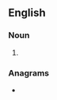{{also|dropbacks|drop-backs}}
==English==

===Noun===
{{head|en|noun plural form|head=[[drop]] [[back]]s}}

# {{plural of|drop back|lang=en}}

===Anagrams===
* {{anagrams|en|a=abcdkoprs|backdrops}}